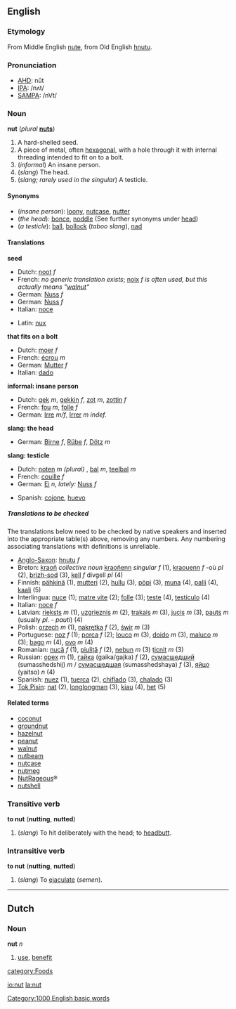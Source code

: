 ==English==
===Etymology===
From Middle English [[nute]], from Old English [[hnutu]]. <!-- Is Latin [[nux]], nuc- a cognate? -->
===Pronunciation===
*[[w:AHD|AHD]]: nŭt
*[[w:IPA|IPA]]: /nʌt/
*[[w:SAMPA|SAMPA]]: /nVt/
===Noun===
'''nut''' (''plural'' '''[[nuts]]''')

#A hard-shelled seed.
#A piece of metal, often [[hexagonal]], with a hole through it with internal threading intended to fit on to a bolt.
#(''informal'') An insane person.
#(''slang'') The head.
#(''slang; rarely used in the singular'') A testicle.

====Synonyms====
*(''insane person''): [[loony]], [[nutcase]], [[nutter]]
*(''the head''): [[bonce]], [[noddle]] (See further synonyms under [[head]])
*(''a testicle''): [[ball]], [[bollock]] (''taboo slang''), [[nad]]

====Translations====

'''seed'''
{{top}}
<!--Put translations for languages from A to I here-->
*Dutch: [[noot]] ''f''
*French: ''no generic translation exists''; [[noix]] ''f'' ''is often used, but this actually means "[[walnut]]"''
*German: [[Nuss]] ''f''
*German: [[Nuss]] ''f''
*Italian: [[noce]] {{f}}
{{mid}}
<!--Put translations for languages from J to Z here-->
*Latin: [[nux]]
{{bottom}}

'''that fits on a bolt'''
{{top}}
<!--Put translations for languages from A to I here-->
*Dutch: [[moer]] ''f''
*French: [[écrou]] ''m''
*German: [[Mutter]] ''f''
*Italian: [[dado]] {{m}}
{{mid}}
<!--Put translations for languages from J to Z here-->
{{bottom}}

'''informal: insane person'''
{{top}}
<!--Put translations for languages from A to I here-->
*Dutch: [[gek]] ''m'', [[gekkin]] ''f'', [[zot]] ''m'', [[zottin]] ''f''
*French: [[fou]] ''m'', [[folle]] ''f''
*German: [[Irre]] ''m/f'', [[Irrer]] ''m indef.''
{{mid}}
<!--Put translations for languages from J to Z here-->
{{bottom}}

'''slang: the head'''
{{top}}
<!--Put translations for languages from A to I here-->
*German: [[Birne]] ''f'', [[Rübe]] ''f'', [[Dötz]] ''m''
{{mid}}
<!--Put translations for languages from J to Z here-->
{{bottom}}

'''slang: testicle'''
{{top}}
<!--Put translations for languages from A to I here-->
*Dutch: [[noten]] ''m (plural)'' <!--Never heard this before-->, [[bal]] ''m'', [[teelbal]] ''m''
*French: [[couille]] ''f''
*German: [[Ei]] ''n'', ''lately:'' [[Nuss]] ''f''
{{mid}}
<!--Put translations for languages from J to Z here-->
*Spanish: [[cojone]], [[huevo]]
{{bottom}}

=====Translations to be checked=====
<!--Remove this section once all of the translations below have been moved into the tables above.-->
{{checktrans}}
The translations below need to be checked by native speakers and inserted into the appropriate table(s) above, removing any numbers.  Any numbering associating translations with definitions is unreliable.

*[[Anglo-Saxon]]: [[hnutu]] ''f''
*Breton: [[kraoñ]] ''collective noun'' [[kraoñenn]] ''singular f'' (1), [[kraouenn]] ''f'' -où ''pl'' (2), [[brizh-sod]] (3), [[kell]] ''f'' divgell ''pl'' (4)
*Finnish: [[pähkinä]] (1), [[mutteri]] (2), [[hullu]] (3), [[pöpi]] (3), [[muna#Finnish|muna]] (4), [[palli]] (4), [[kaali]] (5)
*Interlingua: [[nuce]] (1); [[matre vite]] (2); [[folle]] (3); [[teste]] (4), [[testiculo]] (4)
*Italian: [[noce]] ''f''
*Latvian: [[rieksts]] ''m'' (1), [[uzgrieznis]] ''m'' (2), [[trakais]] ''m'' (3), [[jucis]] ''m'' (3), [[pauts]] ''m'' (usually ''pl. - pauti'') (4)
*Polish: [[orzech]] ''m'' (1), [[nakrętka]] ''f'' (2), [[świr]] ''m'' (3)
*Portuguese: [[noz]] ''f'' (1); [[porca]] ''f'' (2); [[louco]] ''m'' (3), [[doido]] ''m'' (3), [[maluco]] ''m'' (3); [[bago]] ''m'' (4), [[ovo]] ''m'' (4)
*Romanian: [[nucă]] ''f'' (1), [[piuliţă]] ''f'' (2), [[nebun]] ''m'' (3) [[ţicnit]] ''m'' (3)
*Russian: [[орех]] ''m'' (1), [[гайка]] (gaika/gajka) ''f'' (2), [[сумасшедший]] (sumasshedshij) ''m'' / [[сумасшедшая]] (sumasshedshaya) ''f'' (3), [[яйцо]] (yaitso) ''n'' (4)
*Spanish: [[nuez]] (1), [[tuerca]] (2), [[chiflado]] (3), [[chalado]] (3)
*[[Tok Pisin]]: [[nat]] (2), [[longlongman]] (3), [[kiau]] (4), [[het]] (5)

====Related terms====
*[[coconut]]
*[[groundnut]]
*[[hazelnut]]
*[[peanut]]
*[[walnut]]
*[[nutbeam]]
*[[nutcase]]
*[[nutmeg]]
*[[NutRageous]]&reg;
*[[nutshell]]

===Transitive verb===
'''to nut''' ('''nutting''', '''nutted''')

#(''slang'') To hit deliberately with the head; to [[headbutt]].

===Intransitive verb===
'''to nut''' ('''nutting''', '''nutted''')

#(''slang'') To [[ejaculate]] (''semen'').

----
==Dutch==
===Noun===
'''nut''' ''n''

# [[use]], [[benefit]]

[[category:Foods]]
[[Category:1000 English basic words]]

[[io:nut]]
[[la:nut]]